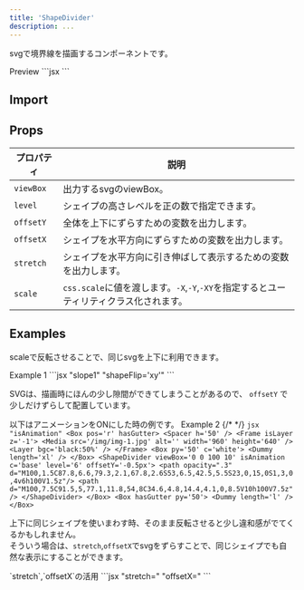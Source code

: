 ```yaml
---
title: 'ShapeDivider'
description: ...
---
```





svgで境界線を描画するコンポーネントです。

<Preview>
	<PreviewTitle>Preview</PreviewTitle>
	<PreviewArea resize>
		<ShapeDivider viewBox='0 0 10 10' level='5'><path d="M10 10V0L0 10z"/></ShapeDivider>
	</PreviewArea>
	<PreviewCode slot='tab' label='JSX'>
		```jsx
		<ShapeDivider viewBox='0 0 10 10' level='5'><path d="M10 10V0L0 10z"/></ShapeDivider>
		```
	</PreviewCode>
	<PreviewCode slot='tab' label='HTML'>
	</PreviewCode>
</Preview>


## Import
<ImportSource name='ShapeDivider' css='scss' react astro/>


## Props

| プロパティ | 説明 |
|---|---|
| `viewBox` | 出力するsvgのviewBox。|
| `level` | シェイプの高さレベルを正の数で指定できます。 |
| `offsetY` | 全体を上下にずらすための変数を出力します。|
| `offsetX` | シェイプを水平方向にずらすための変数を出力します。 |
| `stretch` | シェイプを水平方向に引き伸ばして表示するための変数を出力します。|
| `scale` | `css.scale`に値を渡します。`-X`,`-Y`,`-XY`を指定するとユーティリティクラス化されます。|



## Examples


scaleで反転させることで、同じsvgを上下に利用できます。

<Preview>
	<PreviewTitle>Example 1</PreviewTitle>
	<PreviewArea resize p='5' isFlow={false}>
		<Box hasGutter py='50' bgc='text' c='base'>
			<Dummy length='l' />
		</Box>
		<Box pos='r'>
			<ShapeDivider viewBox='0 0 10 10' level='6' scale='-XY' offsetY='-0.5px'>
				<path d="M10,10V0L0,9.5V10L10,10z"/>
			</ShapeDivider>
			<Box hasGutter py='50'>
				<Dummy length='l' />
			</Box>
			<ShapeDivider viewBox='0 0 10 10' level='6' offsetY='0.5px'>
				<path d="M10,10V0L0,9.5V10L10,10z"/>
			</ShapeDivider>
		</Box>
		<Box hasGutter py='50' bgc='text' c='base'>
			<Dummy length='l' />
		</Box>
	</PreviewArea>
	<PreviewCode slot='tab' label='JSX'>
		```jsx "slope1" "shapeFlip='xy'"
		<Box hasGutter py='50' bgc='text' c='base'>
			<Dummy length='l' />
		</Box>
		<Box pos='r'>
			<ShapeDivider viewBox='0 0 10 10' level='6' scale='-XY' offsetY='-0.5px'>
				<path d="M10,10V0L0,9.5V10L10,10z"/>
			</ShapeDivider>
			<Box hasGutter py='50'>
				<Dummy length='l' />
			</Box>
			<ShapeDivider viewBox='0 0 10 10' level='6' offsetX='0.5px'>
				<path d="M10,10V0L0,9.5V10L10,10z"/>
			</ShapeDivider>
		</Box>
		<Box hasGutter py='50' bgc='text' c='base'>
			<Dummy length='l' />
		</Box>
		```
	</PreviewCode>
</Preview>

SVGは、描画時にほんの少し隙間ができてしまうことがあるので、 `offsetY` で 少しだけずらして配置しています。


<Spacer h='1rem'/>

以下はアニメーションをONにした時の例です。
<Preview>
	<PreviewTitle>Example 2</PreviewTitle>
	<PreviewArea resize p='5' isFlow={false}>
		<Box pos='r' hasGutter>
			<Spacer h='50' />
			<Frame isLayer z='-1'>
				<Media src='/img/img-1.jpg' alt='' width='960' height='640' />
				<Layer bgc='black:50%' />
			</Frame>
			<Box py='50' c='white'>
				<Dummy length='xl' />
			</Box>
			<ShapeDivider viewBox='0 0 100 10' isAnimation c='base' level='6' offsetY='0.5px'>
				{/* <path opacity=".3" d="M100,5.5C91.5,3,79.5,7.5,71.5,8C58,9,49,0.5,36,2c-9,1-13.5,3.5-20.5,3.5C8.5,6,0,2,0,2v8h100V5.5z"/> */}
				<path opacity=".3" d="M100,1.5C87.8,6.6,79.3,2.1,67.8,2.6S53,6.5,42.5,5.5S23,0,15,0S1,3,0,4v6h100V1.5z"/>
				<path d="M100,7.5C91.5,5,77.1,11.8,54,8C34.6,4.8,14.4,4.1,0,8.5V10h100V7.5z"/>
			</ShapeDivider>
		</Box>
		<Box hasGutter py='50'>
			<Dummy length='l' />
		</Box>
	</PreviewArea>
	<PreviewCode slot='tab' label='JSX'>
		```jsx "isAnimation"
		<Box pos='r' hasGutter>
			<Spacer h='50' />
			<Frame isLayer z='-1'>
				<Media src='/img/img-1.jpg' alt='' width='960' height='640' />
				<Layer bgc='black:50%' />
			</Frame>
			<Box py='50' c='white'>
				<Dummy length='xl' />
			</Box>
			<ShapeDivider viewBox='0 0 100 10' isAnimation c='base' level='6' offsetY='-0.5px'>
				<path opacity=".3" d="M100,1.5C87.8,6.6,79.3,2.1,67.8,2.6S53,6.5,42.5,5.5S23,0,15,0S1,3,0,4v6h100V1.5z"/>
				<path d="M100,7.5C91.5,5,77.1,11.8,54,8C34.6,4.8,14.4,4.1,0,8.5V10h100V7.5z"/>
			</ShapeDivider>
		</Box>
		<Box hasGutter py='50'>
			<Dummy length='l' />
		</Box>
		```
	</PreviewCode>
</Preview>

<Spacer h='1rem'/>

上下に同じシェイプを使いまわす時、そのまま反転させると少し違和感がでてくるかもしれません。  
そういう場合は、`stretch`,`offsetX`でsvgをずらすことで、同じシェイプでも自然な表示にすることができます。

<Preview>
	<PreviewTitle>`stretch`,`offsetX`の活用</PreviewTitle>
	<PreviewArea resize p='5' isFlow={false}>
		<Box hasGutter py='40'>
			<Spacer h='20'/>
			<Dummy length='l' />
		</Box>
		<Box pos='r' hasGutter>
			<ShapeDivider viewBox='0 0 100 10' c='base' scale='-Y' level='8' stretch={1.1} offsetX='-5%' offsetY='-0.5px'>
				<path d="M100 6C89.3 3.3 82.7 9 70 9S48.4 3 38 3 24.5 6 17 6C7.4 6 0 0 0 0v10h100V6z"/>
			</ShapeDivider>
			<Frame isLayer z='-1'>
				<Media src='/img/img-2.jpg' alt='' width='960' height='640' />
				<Layer bgc='text:70%' />
			</Frame>
			<Box py='50' c='base'>
				<Dummy length='xl' />
			</Box>
			<ShapeDivider viewBox='0 0 100 10' c='base' level='8' stretch={1.1} offsetY='0.5px'>
				<path d="M100 6C89.3 3.3 82.7 9 70 9S48.4 3 38 3 24.5 6 17 6C7.4 6 0 0 0 0v10h100V6z"/>
			</ShapeDivider>
		</Box>
		<Box hasGutter py='40'>
			<Dummy length='l' />
			<Spacer h='20'/>
		</Box>
	</PreviewArea>
	<PreviewCode slot='tab' label='JSX'>
		```jsx "stretch=" "offsetX="
		<Box hasGutter py='40'>
			<Spacer h='20'/>
			<Dummy length='l' />
		</Box>
		<Box pos='r' hasGutter>
			<ShapeDivider viewBox='0 0 100 10' c='base' scale='-Y' level='8' stretch={1.1} offsetX='-5%' offsetY='-0.5px'>
				<path d="M100 6C89.3 3.3 82.7 9 70 9S48.4 3 38 3 24.5 6 17 6C7.4 6 0 0 0 0v10h100V6z"/>
			</ShapeDivider>
			<Frame isLayer z='-1'>
				<Media src='/img/img-2.jpg' alt='' width='960' height='640' />
				<Layer bgc='text:70%' />
			</Frame>
			<Box py='50' c='base'>
				<Dummy length='xl' />
			</Box>
			<ShapeDivider viewBox='0 0 100 10' c='base' level='8' stretch={1.1} offsetY='0.5px'>
				<path d="M100 6C89.3 3.3 82.7 9 70 9S48.4 3 38 3 24.5 6 17 6C7.4 6 0 0 0 0v10h100V6z"/>
			</ShapeDivider>
		</Box>
		<Box hasGutter py='40'>
			<Dummy length='l' />
			<Spacer h='20'/>
		</Box>
		```
	</PreviewCode>
</Preview>



